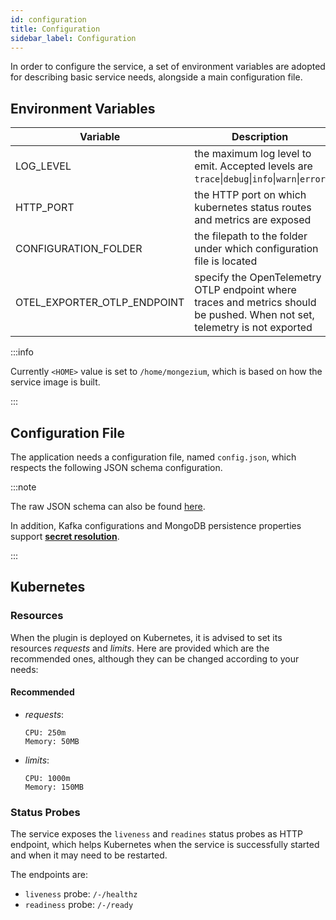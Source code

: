 ```yaml
---
id: configuration
title: Configuration
sidebar_label: Configuration
---
```



In order to configure the service, a set of environment variables are adopted for
describing basic service needs, alongside a main configuration file.

## Environment Variables

| Variable                    | Description                                                                                                                | Default                |
|-----------------------------|----------------------------------------------------------------------------------------------------------------------------|------------------------|
| LOG_LEVEL                   | the maximum log level to emit. Accepted levels are  `trace`\|`debug`\|`info`\|`warn`\|`error`                              | `info`                 |
| HTTP_PORT                   | the HTTP port on which kubernetes status routes and metrics are exposed                                                    | `3000`                 |
| CONFIGURATION_FOLDER        | the filepath to the folder under which configuration file is located                                                       | `<HOME>/.df/mongezium` |
| OTEL_EXPORTER_OTLP_ENDPOINT | specify the OpenTelemetry OTLP endpoint where traces and metrics should be pushed. When not set, telemetry is not exported |                        |

:::info

Currently `<HOME>` value is set to `/home/mongezium`, which is based on how the service image is built.

:::

## Configuration File

The application needs a configuration file, named `config.json`, which respects 
the following JSON schema configuration.

<SchemaViewer schema={MongeziumSchema} example={MongeziumConfigExample} />

:::note

The raw JSON schema can also be found <a target="_blank" href="/schemas/fast_data/mongezium.0.4.2.schema.json">here</a>.

In addition, Kafka configurations and MongoDB persistence properties
support [**secret resolution**](/products/fast_data/fast_data_engine_v2/secrets_resolution.md).

:::


## Kubernetes

### Resources

When the plugin is deployed on Kubernetes, it is advised to set its resources
_requests_ and _limits_. Here are provided which are the recommended ones, although
they can be changed according to your needs:

#### Recommended

- _requests_:
  ```text
  CPU: 250m 
  Memory: 50MB
  ```
- _limits_:
  ```text
  CPU: 1000m 
  Memory: 150MB
  ```

### Status Probes

The service exposes the `liveness` and `readines` status probes as HTTP endpoint, which
helps Kubernetes when the service is successfully started and when it may need to be restarted.

The endpoints are:

- `liveness` probe: `/-/healthz`
- `readiness` probe: `/-/ready`
